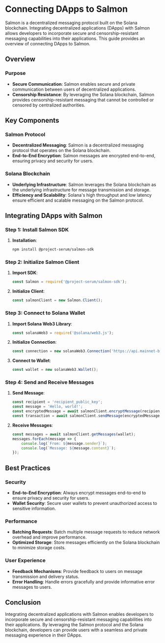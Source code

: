 # Connecting DApps to Salmon

Salmon is a decentralized messaging protocol built on the Solana blockchain. Integrating decentralized applications (DApps) with Salmon allows developers to incorporate secure and censorship-resistant messaging capabilities into their applications. This guide provides an overview of connecting DApps to Salmon.

## Overview

### Purpose

- **Secure Communication**: Salmon enables secure and private communication between users of decentralized applications.
- **Censorship Resistance**: By leveraging the Solana blockchain, Salmon provides censorship-resistant messaging that cannot be controlled or censored by centralized authorities.

## Key Components

### Salmon Protocol

- **Decentralized Messaging**: Salmon is a decentralized messaging protocol that operates on the Solana blockchain.
- **End-to-End Encryption**: Salmon messages are encrypted end-to-end, ensuring privacy and security for users.

### Solana Blockchain

- **Underlying Infrastructure**: Salmon leverages the Solana blockchain as the underlying infrastructure for message transmission and storage.
- **Efficiency and Scalability**: Solana's high throughput and low latency ensure efficient and scalable messaging on the Salmon protocol.

## Integrating DApps with Salmon

### Step 1: Install Salmon SDK

1. **Installation**:
    ```sh
    npm install @project-serum/salmon-sdk
    ```

### Step 2: Initialize Salmon Client

1. **Import SDK**:
    ```javascript
    const Salmon = require('@project-serum/salmon-sdk');
    ```

2. **Initialize Client**:
    ```javascript
    const salmonClient = new Salmon.Client();
    ```

### Step 3: Connect to Solana Wallet

1. **Import Solana Web3 Library**:
    ```javascript
    const solanaWeb3 = require('@solana/web3.js');
    ```

2. **Initialize Connection**:
    ```javascript
    const connection = new solanaWeb3.Connection('https://api.mainnet-beta.solana.com');
    ```

3. **Connect to Wallet**:
    ```javascript
    const wallet = new solanaWeb3.Wallet();
    ```

### Step 4: Send and Receive Messages

1. **Send Message**:
    ```javascript
    const recipient = 'recipient_public_key';
    const message = 'Hello, world!';
    const encryptedMessage = await salmonClient.encryptMessage(recipient, message);
    const transaction = await salmonClient.sendMessage(encryptedMessage, wallet);
    ```

2. **Receive Messages**:
    ```javascript
    const messages = await salmonClient.getMessages(wallet);
    messages.forEach(message => {
        console.log(`From: ${message.sender}`);
        console.log(`Message: ${message.content}`);
    });
    ```

## Best Practices

### Security

- **End-to-End Encryption**: Always encrypt messages end-to-end to ensure privacy and security for users.
- **Wallet Security**: Secure user wallets to prevent unauthorized access to sensitive information.

### Performance

- **Batching Requests**: Batch multiple message requests to reduce network overhead and improve performance.
- **Optimized Storage**: Store messages efficiently on the Solana blockchain to minimize storage costs.

### User Experience

- **Feedback Mechanisms**: Provide feedback to users on message transmission and delivery status.
- **Error Handling**: Handle errors gracefully and provide informative error messages to users.

## Conclusion

Integrating decentralized applications with Salmon enables developers to incorporate secure and censorship-resistant messaging capabilities into their applications. By leveraging the Salmon protocol and the Solana blockchain, developers can provide users with a seamless and private messaging experience in their DApps.
